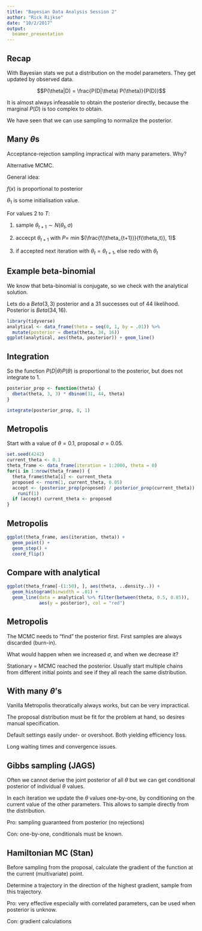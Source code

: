 ```yaml
---
title: "Bayesian Data Analysis Session 2"
author: "Rick Rijkse"
date: "10/2/2017"
output: 
  beamer_presentation
---
```


## Recap

With Bayesian stats we put a distribution on the model parameters. They get updated by observed data.

$$P(\theta|D) = \frac{P(D|\theta) P(\theta)}{P(D)}$$

It is almost always infeasable to obtain the posterior directly, because the marginal $P(D)$ is too complex to obtain.

We have seen that we can use sampling to normalize the posterior.

## Many $\theta$s

Acceptance-rejection sampling impractical with many parameters. Why?

Alternative MCMC.

General idea:

$f(x)$ is proportional to posterior

$\theta_1$ is some initialisation value.

For values 2 to $T$:

1) sample $\theta_{t+1} \sim N(\theta_t, \sigma)$

2) accecpt $\theta_{t+1}$ with $P =$ min $(\frac{f(\theta_{t+1})}{f(\theta_t)}, 1)$ 

3) if accepted next iteration with $\theta_t = \theta_{t+1}$, else redo with $\theta_t$

## Example beta-binomial

We know that beta-binomial is conjugate, so we check with the analytical solution.

Lets do a $Beta(3, 3)$ posterior and a 31 successes out of 44 likelihood. 
Posterior is $Beta(34, 16)$.

```r
library(tidyverse)
analytical <- data_frame(theta = seq(0, 1, by = .01)) %>% 
  mutate(posterior = dbeta(theta, 34, 16)) 
ggplot(analytical, aes(theta, posterior)) + geom_line()
```

## Integration 

So the function $P(D|\theta)P(\theta)$ is proportional to the posterior, but does not integrate to 1.

```r
posterior_prop <- function(theta) {
  dbeta(theta, 3, 3) * dbinom(31, 44, theta)
}

integrate(posterior_prop, 0, 1)
```

## Metropolis

Start with a value of $\theta = 0.1$, proposal $\sigma = 0.05$.

```r
set.seed(4242)
current_theta <- 0.1
theta_frame <- data_frame(iteration = 1:2000, theta = 0) 
for(i in 1:nrow(theta_frame)) {
  theta_frame$theta[i] <- current_theta
  proposed <- rnorm(1, current_theta, 0.05)
  accept <- (posterior_prop(proposed) / posterior_prop(current_theta)) >
    runif(1)
  if (accept) current_theta <- proposed
}
```

## Metropolis

```r
ggplot(theta_frame, aes(iteration, theta)) +
  geom_point() +
  geom_step() +
  coord_flip()
```

## Compare with analytical

```r
ggplot(theta_frame[-(1:50), ], aes(theta, ..density..)) +
  geom_histogram(binwidth = .01) +
  geom_line(data = analytical %>% filter(between(theta, 0.5, 0.85)),
            aes(y = posterior), col = "red")
```


## Metropolis

The MCMC needs to "find" the posterior first. First samples are always discarded (burn-in).

What would happen when we increased $\sigma$, and when we decrease it?

Stationary = MCMC reached the posterior. Usually start multiple chains from different initial points and see if they all reach the same distribution.

## With many $\theta$'s

Vanilla Metropolis theoratically always works, but can be very impractical.

The proposal distribution must be fit for the problem at hand, so desires manual specification. 

Default settings easily under- or overshoot. Both yielding efficiency loss.

Long waiting times and convergence issues.

## Gibbs sampling (JAGS)

Often we cannot derive the joint posterior of all $\theta$ but we can get conditional posterior of individual $\theta$ values.

In each iteration we update the $\theta$ values one-by-one, by conditioning on the current value of the other parameters. This allows to sample directly from the distribution.

Pro: sampling guaranteed from posterior (no rejections)

Con: one-by-one, conditionals must be known.

## Hamiltonian MC (Stan)

Before sampling from the proposal, calculate the gradient of the function at the current (multivariate) point.

Determine a trajectory in the direction of the highest gradient, sample from this trajectory.

Pro: very effective especially with correlated parameters,
     can be used when posterior is unknow.
     
Con: gradient calculations

